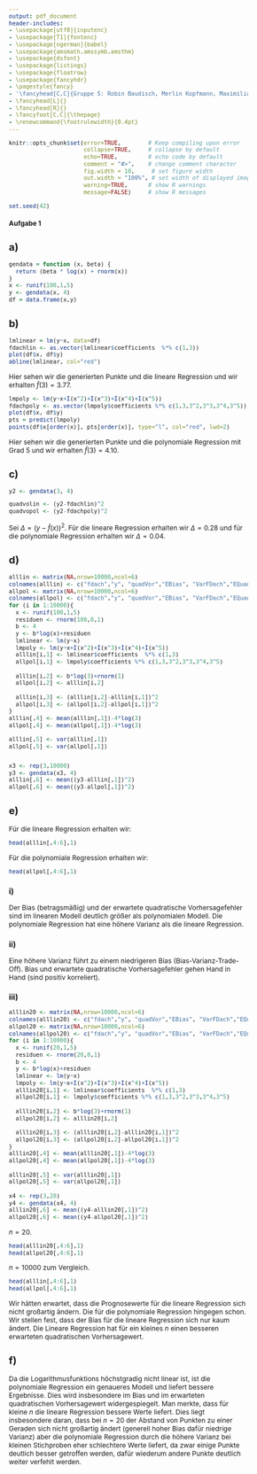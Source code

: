 ```yaml
---
output: pdf_document
header-includes: 
- \usepackage[utf8]{inputenc}
- \usepackage[T1]{fontenc}
- \usepackage[ngerman]{babel}
- \usepackage{amsmath,amssymb,amsthm}
- \usepackage{dsfont}
- \usepackage{listings}
- \usepackage{floatrow}
- \usepackage{fancyhdr}
- \pagestyle{fancy}
- '\fancyhead[C,C]{Gruppe 5: Robin Baudisch, Merlin Kopfmann, Maximilian Neudert}'
- \fancyhead[L]{}
- \fancyhead[R]{}
- \fancyfoot[C,C]{\thepage}
- \renewcommand{\footrulewidth}{0.4pt}
---
```


<style type="text/css">
body{
  font-size: 12px;
}
h1 {
  font-size: 18px;
}
h1 {
  font-size: 14px;
}
h1 {
  font-size: 12px;
}
</style>

```r
knitr::opts_chunk$set(error=TRUE,        # Keep compiling upon error
                      collapse=TRUE,     # collapse by default
                      echo=TRUE,         # echo code by default
                      comment = "#>",    # change comment character
                      fig.width = 10,     # set figure width
                      out.width = "100%", # set width of displayed images
                      warning=TRUE,      # show R warnings
                      message=FALSE)     # show R messages
```

<!---** Hochschule Darmstadt | Studiengang Data Science | Sommersemester 2019 **--->

```r
set.seed(42)
```

# Aufgabe 1

## a)

```r
gendata = function (x, beta) {
  return (beta * log(x) + rnorm(x))
}
x <- runif(100,1,5)
y <- gendata(x, 4)
df = data.frame(x,y)
```

## b)

```r
lmlinear = lm(y~x, data=df)
fdachlin <- as.vector(lmlinear$coefficients  %*% c(1,3))
plot(df$x, df$y)
abline(lmlinear, col="red")
```

Hier sehen wir die generierten Punkte und die lineare Regression und wir erhalten $\hat f(3) = 3.77.$

```r
lmpoly <- lm(y~x+I(x^2)+I(x^3)+I(x^4)+I(x^5))
fdachpoly <- as.vector(lmpoly$coefficients %*% c(1,3,3^2,3^3,3^4,3^5))
plot(df$x, df$y)
pts = predict(lmpoly)
points(df$x[order(x)], pts[order(x)], type="l", col="red", lwd=2)
```

Hier sehen wir die generierten Punkte und die polynomiale Regression mit Grad 5 und wir erhalten $\hat f(3) = 4.10.$

## c)

```r
y2 <- gendata(3, 4)

quadvolin <- (y2-fdachlin)^2
quadvopol <- (y2-fdachpoly)^2
```

Sei $\Delta = (y - \hat f(x))^2$.
Für die lineare Regression erhalten wir $\Delta = 0.28$ und für die polynomiale Regression erhalten wir $\Delta = 0.04.$

## d)

```r
alllin <- matrix(NA,nrow=10000,ncol=6)
colnames(alllin) <- c("fdach","y", "quadVor","EBias", "VarFDach","EQuadVor")
allpol <- matrix(NA,nrow=10000,ncol=6)
colnames(allpol) <- c("fdach","y", "quadVor","EBias", "VarFDach","EQuadVor")
for (i in 1:10000){
  x <- runif(100,1,5)
  residuen <- rnorm(100,0,1)
  b <- 4
  y <- b*log(x)+residuen
  lmlinear <- lm(y~x)
  lmpoly <- lm(y~x+I(x^2)+I(x^3)+I(x^4)+I(x^5))
  alllin[i,1] <- lmlinear$coefficients  %*% c(1,3)
  allpol[i,1] <- lmpoly$coefficients %*% c(1,3,3^2,3^3,3^4,3^5)
  
  alllin[i,2] <- b*log(3)+rnorm(1)
  allpol[i,2] <- alllin[i,2]
  
  alllin[i,3] <- (alllin[i,2]-alllin[i,1])^2
  allpol[i,3] <- (allpol[i,2]-allpol[i,1])^2
}
alllin[,4] <- mean(alllin[,1])-4*log(3)
allpol[,4] <- mean(allpol[,1])-4*log(3)
  
alllin[,5] <- var(alllin[,1])
allpol[,5] <- var(allpol[,1])


x3 <- rep(3,10000)
y3 <- gendata(x3, 4)
alllin[,6] <- mean((y3-alllin[,1])^2)
allpol[,6] <- mean((y3-allpol[,1])^2)
```

## e)

Für die lineare Regression erhalten wir:

```r
head(alllin[,4:6],1)
```

Für die polynomiale Regression erhalten wir:

```r
head(allpol[,4:6],1)
```


### i)

Der Bias (betragsmäßig) und der erwartete quadratische Vorhersagefehler sind im linearen Modell deutlich größer als polynomialen Modell. Die polynomiale Regression hat eine höhere Varianz als die lineare Regression.

### ii)

Eine höhere Varianz führt zu einem niedrigeren Bias (Bias-Varianz-Trade-Off).
Bias und erwartete quadratische Vorhersagefehler gehen Hand in Hand (sind positiv korreliert).

### iii)

```r
alllin20 <- matrix(NA,nrow=10000,ncol=6)
colnames(alllin20) <- c("fdach","y", "quadVor","EBias", "VarFDach","EQuadVor")
allpol20 <- matrix(NA,nrow=10000,ncol=6)
colnames(allpol20) <- c("fdach","y", "quadVor","EBias", "VarFDach","EQuadVor")
for (i in 1:10000){
  x <- runif(20,1,5)
  residuen <- rnorm(20,0,1)
  b <- 4
  y <- b*log(x)+residuen
  lmlinear <- lm(y~x)
  lmpoly <- lm(y~x+I(x^2)+I(x^3)+I(x^4)+I(x^5))
  alllin20[i,1] <- lmlinear$coefficients  %*% c(1,3)
  allpol20[i,1] <- lmpoly$coefficients %*% c(1,3,3^2,3^3,3^4,3^5)
  
  alllin20[i,2] <- b*log(3)+rnorm(1)
  allpol20[i,2] <- alllin20[i,2]
  
  alllin20[i,3] <- (alllin20[i,2]-alllin20[i,1])^2
  allpol20[i,3] <- (allpol20[i,2]-allpol20[i,1])^2
}
alllin20[,4] <- mean(alllin20[,1])-4*log(3)
allpol20[,4] <- mean(allpol20[,1])-4*log(3)
  
alllin20[,5] <- var(alllin20[,1])
allpol20[,5] <- var(allpol20[,1])
  
x4 <- rep(3,20)
y4 <- gendata(x4, 4)
alllin20[,6] <- mean((y4-alllin20[,1])^2)
allpol20[,6] <- mean((y4-allpol20[,1])^2)
```

$n = 20$.

```r
head(alllin20[,4:6],1)
head(allpol20[,4:6],1)
```

$n = 10000$ zum Vergleich.

```r
head(alllin[,4:6],1)
head(allpol[,4:6],1)
```

Wir hätten erwartet, dass die Prognosewerte für die lineare Regression sich nicht großartig ändern. Die für die polynomiale Regression hingegen schon. Wir stellen fest, dass der Bias für die lineare Regression sich nur kaum ändert. Die Lineare Regression hat für ein kleines $n$ einen besseren erwarteten quadratischen Vorhersagewert.

## f)

Da die Logarithmusfunktions höchstgradig nicht linear ist, ist die polynomiale Regression ein genaueres Modell und liefert bessere Ergebnisse. Dies wird insbesondere im Bias und im erwarteten quadratischen Vorhersagewert widergespiegelt. Man merkte, dass für kleine $n$ die lineare Regression bessere Werte liefert. Dies liegt insbesondere daran, dass bei $n = 20$ der Abstand von Punkten zu einer Geraden sich nicht großartig ändert (generell hoher Bias dafür niedrige Varianz) aber die polynomiale Regression durch die höhere Varianz bei kleinen Stichproben eher schlechtere Werte liefert, da zwar einige Punkte deutlich besser getroffen werden, dafür wiederum andere Punkte deutlich weiter verfehlt werden. 